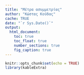 ```yaml
---
title: "Μέτρα ασυμμετρίας"
author: "Κώστας Κούδας"
cache: TRUE
date: "`r Sys.Date()`"
output:
  html_document:
    toc: true
    toc_float: true
    number_sections: true
    fig_caption: true
---
```


```r
knitr::opts_chunk$set(echo = TRUE)
library(kableExtra)
```













